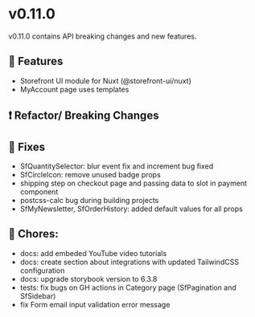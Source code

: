 
<Meta title="Releases/v0.11.x - Latest Minor/v0.11.0 - Latest/Change log" />

# v0.11.0

v0.11.0 contains API breaking changes and new features.

## 🚀 Features

- Storefront UI module for Nuxt (@storefront-ui/nuxt)
- MyAccount page uses templates

## ❗ Refactor/ Breaking Changes

## 🐛 Fixes

- SfQuantitySelector: blur event fix and increment bug fixed
- SfCircleIcon: remove unused badge props
- shipping step on checkout page and passing data to slot in payment component
- postcss-calc bug during building projects
- SfMyNewsletter, SfOrderHistory: added default values for all props

## 🧹 Chores:

- docs: add embeded YouTube video tutorials
- docs: create section about integrations with updated TailwindCSS configuration
- docs: upgrade storybook version to 6.3.8
- tests: fix bugs on GH actions in Category page (SfPagination and SfSidebar) 
- fix Form email input validation error message

